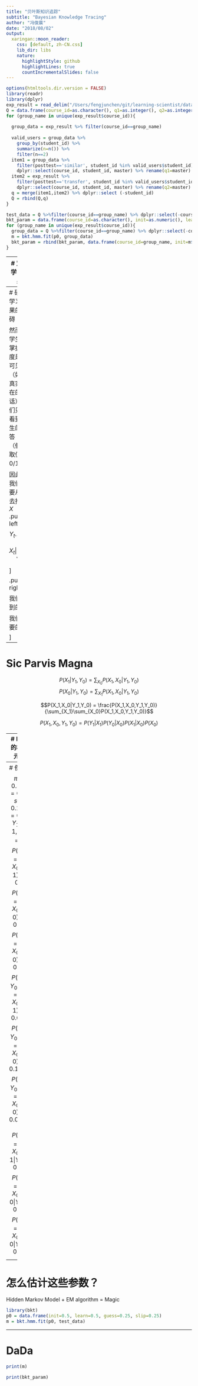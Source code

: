 ```yaml
---
title: "贝叶斯知识追踪"
subtitle: "Bayesian Knowledge Tracing"
author: "冯俊晨"
date: "2018/08/02"
output:
  xaringan::moon_reader:
    css: [default, zh-CN.css]
    lib_dir: libs
    nature:
      highlightStyle: github
      highlightLines: true
      countIncrementalSlides: false
---
```


```r
options(htmltools.dir.version = FALSE)
library(readr)
library(dplyr)
exp_result = read_delim("/Users/fengjunchen/git/learning-scientist/data/exp_result.csv", delim='\t')
Q = data.frame(course_id=as.character(), q1=as.integer(), q2=as.integer())
for (group_name in unique(exp_result$course_id)){
  
  group_data = exp_result %>% filter(course_id==group_name)
  
  valid_users = group_data %>%
    group_by(student_id) %>%
    summarize(n=n()) %>%
    filter(n==2)
  item1 = group_data %>% 
    filter(posttest=='similar', student_id %in% valid_users$student_id) %>%
    dplyr::select(course_id, student_id, master) %>% rename(q1=master)
  item2 = exp_result %>% 
    filter(posttest=='transfer', student_id %in% valid_users$student_id) %>%
    dplyr::select(course_id, student_id, master) %>% rename(q2=master)
  q = merge(item1,item2) %>% dplyr::select (-student_id)
  Q = rbind(Q,q)
}

test_data = Q %>%filter(course_id==group_name) %>% dplyr::select(-course_id)
bkt_param = data.frame(course_id=as.character(), init=as.numeric(), learn=as.numeric(), guess=as.numeric(), slip=as.numeric())
for (group_name in unique(exp_result$course_id)){
  group_data = Q %>%filter(course_id==group_name) %>% dplyr::select(-course_id)
  m = bkt.hmm.fit(p0, group_data)
  bkt_param = rbind(bkt_param, data.frame(course_id=group_name, init=m$init, learn=m$learn, guess=m$guess, slip=m$slip))
}

```

---
# 定义学习效果

假设学生的掌握程度只有会和不会两种；学习可以定义为 0 -> 1

如果我们可以观察到学生的掌握程度，测评教学内容($C$)的方法较为简单

$$P(X_1=1|X_0=0, C) $$

如果有多个程度，例如Vygosky的proxy zone learning theory）, 定义学习就会变的很复杂（但很有意思）。
$$P(X_1=1|X_0=0, C)$$
$$P(X_1=2|X_0=0, C)$$
$$P(X_1=2|X_0=1,C)$$
---
# 研究学习效果的障碍

然而，学生的掌握程度是不可见的（如果真实存在的话）。我们只能看到学生的作答 $Y$（假设取值是0/1）。

因此，我们需要从 $Y$ 去推测 $X$
.pull-left[
$$Y_t\dots,Y_0$$ 

$$X_t|Y_t\dots,Y_0$$
]

.pull-right[

我们看到的

我们想要的

]


---
# Sic Parvis Magna

$$P(X_1|Y_1,Y_0) = \sum_{X_0} P(X_1,X_0|Y_1,Y_0)$$
$$P(X_0|Y_1,Y_0) = \sum_{X_1} P(X_1,X_0|Y_1,Y_0)$$

$$P(X_1,X_0|Y_1,Y_0) = \frac{P(X_1,X_0,Y_1,Y_0)}{\sum_{X_1}\sum_{X_0}P(X_1,X_0,Y_1,Y_0)}$$

$$P(X_1,X_0,Y_1,Y_0) = P(Y_1|X_1)P(Y_0|X_0)P(X_1|X_0)P(X_0)$$

---
# BKT的核心元素

猜测： $g=P(Y_t=1|X_t=0)$

粗心： $s=P(Y_t=0|X_t=1)$

学习： $\ell=P(X_t=1|X_{t-1}=0)$

初始能力： $\pi=P(X_0=1)$

*假设*

没有遗忘： $P(X_t=0|X_{t-1}=1)=0$

BKT事实上还有其他假设，但是我们暂时不考虑它

---
# 例子
$$\pi=0.3, \ell=0.4, s=0.1, g=0.3,Y_1=1, Y_0=0$$
$$P(X_1=1,X_0=1)=0.3$$
$$P(X_1=1,X_0=0)=0.28$$
$$P(X_1=0,X_0=0)=0.42$$
$$P(Y_1,Y_0,X_1=1,X_0=1) = 0.021$$
$$P(Y_1,Y_0,X_1=1,X_0=0) = 0.1764$$
$$P(Y_1,Y_0,X_1=0,X_0=0) = 0.0882$$

$$P(X_1=1,X_0=1|Y)\approx 0.07$$
$$P(X_1=1,X_0=0|Y)\approx 0.62$$
$$P(X_1=0,X_0=0|Y)\approx 0.31$$

---
# 怎么估计这些参数？

Hidden Markov Model + EM algorithm = Magic



```r
library(bkt)
p0 = data.frame(init=0.5, learn=0.5, guess=0.25, slip=0.25)
m = bkt.hmm.fit(p0, test_data)
```

---
# DaDa
```r
print(m)
```



```r
print(bkt_param)
```
